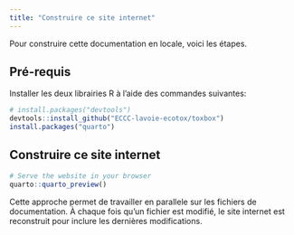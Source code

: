 ```yaml
---
title: "Construire ce site internet"
---
```


Pour construire cette documentation en locale, voici les étapes.

## Pré-requis

Installer les deux librairies R à l'aide des commandes suivantes:

``` r
# install.packages("devtools")
devtools::install_github("ECCC-lavoie-ecotox/toxbox")
install.packages("quarto")
```

## Construire ce site internet

```r
# Serve the website in your browser
quarto::quarto_preview()
```

Cette approche permet de travailler en parallele sur les fichiers de documentation. À chaque fois qu'un fichier est modifié, le site internet est reconstruit pour inclure les dernières modifications.